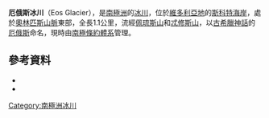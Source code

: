 {{coord|77|28|S|162|11|E|source:GNIS|display=title}}

'''厄俄斯冰川'''（Eos Glacier），是[[南極洲|南極洲]]的[[冰川|冰川]]，位於[[維多利亞地|維多利亞地]]的[[斯科特海岸|斯科特海岸]]，處於[[奧林匹斯山脈|奧林匹斯山脈]]東部，全長1.1公里，流經[[佩琉斯山|佩琉斯山]]和[[忒修斯山|忒修斯山]]，以[[古希臘神話|古希臘神話]]的[[厄俄斯|厄俄斯]]命名，現時由[[南極條約體系|南極條約體系]]管理。

==參考資料==
*{{cite gnis | type = antarid | id = 17642| name = Eos Glacier | accessdate = 2012-03-02}}
*{{usgs-gazetteer|id=17642}}

{{DEFAULTSORT:Eos Glacier}}
[[Category:南極洲冰川|Category:南極洲冰川]]


{{ScottCoast-geo-stub}}